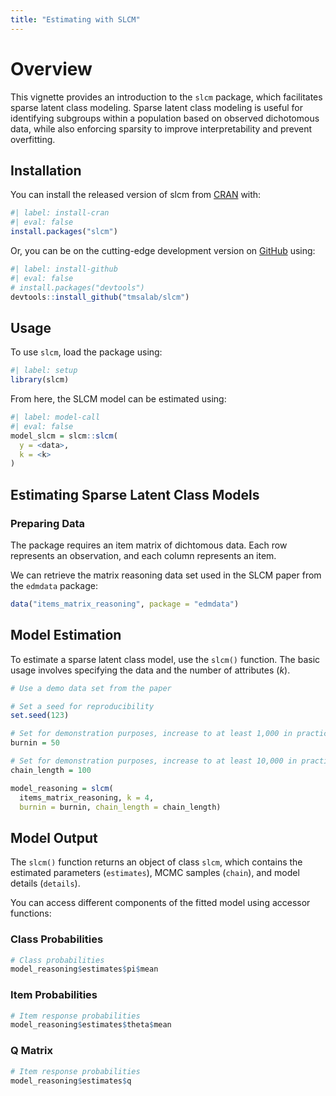 ```yaml
---
title: "Estimating with SLCM"
---
```


# Overview

This vignette provides an introduction to the `slcm` package, which facilitates 
sparse latent class modeling. Sparse latent class modeling is useful for 
identifying subgroups within a population based on observed dichotomous data, 
while also enforcing sparsity to improve interpretability and prevent overfitting.

## Installation

You can install the released version of slcm from
[CRAN](https://CRAN.R-project.org) with:


```r
#| label: install-cran
#| eval: false
install.packages("slcm")
```

Or, you can be on the cutting-edge development version on
[GitHub](https://github.com/tmsalab/slcm) using:

```r
#| label: install-github
#| eval: false
# install.packages("devtools")
devtools::install_github("tmsalab/slcm")
```

## Usage

To use `slcm`, load the package using:

```r
#| label: setup
library(slcm)
```

From here, the SLCM model can be estimated using:

```r
#| label: model-call
#| eval: false
model_slcm = slcm::slcm(
  y = <data>,
  k = <k>
)
```

## Estimating Sparse Latent Class Models

### Preparing Data

The package requires an item matrix of dichtomous data. 
Each row represents an observation, and each column represents an item.

We can retrieve the matrix reasoning data set used in the SLCM paper from the
`edmdata` package:

```r
data("items_matrix_reasoning", package = "edmdata")
```

## Model Estimation

To estimate a sparse latent class model, use the `slcm()` function. 
The basic usage involves specifying the data and the number of attributes ($k$).


```r
# Use a demo data set from the paper

# Set a seed for reproducibility
set.seed(123)

# Set for demonstration purposes, increase to at least 1,000 in practice.
burnin = 50       

# Set for demonstration purposes, increase to at least 10,000 in practice. 
chain_length = 100 

model_reasoning = slcm(
  items_matrix_reasoning, k = 4, 
  burnin = burnin, chain_length = chain_length)
```

## Model Output

The `slcm()` function returns an object of class `slcm`, which contains the 
estimated parameters (`estimates`), MCMC samples (`chain`), and model details 
(`details`).

You can access different components of the fitted model using accessor functions:


### Class Probabilities

```r
# Class probabilities
model_reasoning$estimates$pi$mean
```

### Item Probabilities

```r
# Item response probabilities
model_reasoning$estimates$theta$mean
```

### Q Matrix

```r
# Item response probabilities
model_reasoning$estimates$q
```
